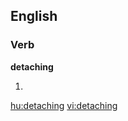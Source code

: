 ==English==

===Verb===
'''detaching'''

# {{present participle of|detach}}

[[hu:detaching]]
[[vi:detaching]]